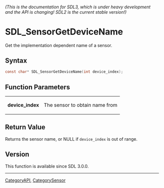 ====== (This is the documentation for SDL3, which is under heavy development and the API is changing! SDL2 is the current stable version!) ======
= SDL_SensorGetDeviceName =

Get the implementation dependent name of a sensor.

== Syntax ==

<syntaxhighlight lang='c'>
const char* SDL_SensorGetDeviceName(int device_index);
</syntaxhighlight>

== Function Parameters ==

{|
|'''device_index'''
|The sensor to obtain name from
|}

== Return Value ==

Returns the sensor name, or NULL if <code>device_index</code> is out of
range.

== Version ==

This function is available since SDL 3.0.0.

----
[[CategoryAPI]], [[CategorySensor]]


